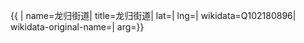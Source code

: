 {{ {{{1|PRC admin/showdata}}}|
name=龙归街道|
title=龙归街道|
lat=|
lng=|
wikidata=Q102180896|
wikidata-original-name=|
arg={{{arg|}}}}}